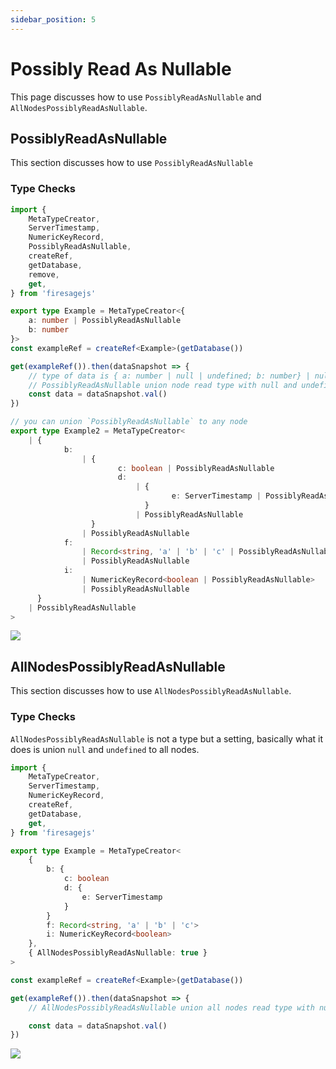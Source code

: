 ```yaml
---
sidebar_position: 5
---
```


# Possibly Read As Nullable

This page discusses how to use `PossiblyReadAsNullable` and `AllNodesPossiblyReadAsNullable`.


## PossiblyReadAsNullable

This section discusses how to use `PossiblyReadAsNullable`

### Type Checks

```ts
import {
	MetaTypeCreator,
	ServerTimestamp,
	NumericKeyRecord,
	PossiblyReadAsNullable,
	createRef,
	getDatabase,
	remove,
	get,
} from 'firesagejs'

export type Example = MetaTypeCreator<{
	a: number | PossiblyReadAsNullable
	b: number
}>
const exampleRef = createRef<Example>(getDatabase())

get(exampleRef()).then(dataSnapshot => {
	// type of data is { a: number | null | undefined; b: number} | null
	// PossiblyReadAsNullable union node read type with null and undefined
	const data = dataSnapshot.val()
})

// you can union `PossiblyReadAsNullable` to any node
export type Example2 = MetaTypeCreator<
	| {
			b:
				| {
						c: boolean | PossiblyReadAsNullable
						d:
							| {
									e: ServerTimestamp | PossiblyReadAsNullable
							  }
							| PossiblyReadAsNullable
				  }
				| PossiblyReadAsNullable
			f:
				| Record<string, 'a' | 'b' | 'c' | PossiblyReadAsNullable>
				| PossiblyReadAsNullable
			i:
				| NumericKeyRecord<boolean | PossiblyReadAsNullable>
				| PossiblyReadAsNullable
	  }
	| PossiblyReadAsNullable
>
```

<Image src="/firesage/possibly1.png" text="how to use PossiblyReadAsNullable" />

## AllNodesPossiblyReadAsNullable

This section discusses how to use `AllNodesPossiblyReadAsNullable`.

### Type Checks

`AllNodesPossiblyReadAsNullable` is not a type but a setting, basically what it does is union `null` and `undefined` to all nodes.

```ts
import {
	MetaTypeCreator,
	ServerTimestamp,
	NumericKeyRecord,
	createRef,
	getDatabase,
	get,
} from 'firesagejs'

export type Example = MetaTypeCreator<
	{
		b: {
			c: boolean
			d: {
				e: ServerTimestamp
			}
		}
		f: Record<string, 'a' | 'b' | 'c'>
		i: NumericKeyRecord<boolean>
	},
	{ AllNodesPossiblyReadAsNullable: true }
>

const exampleRef = createRef<Example>(getDatabase())

get(exampleRef()).then(dataSnapshot => {
	// AllNodesPossiblyReadAsNullable union all nodes read type with null and undefined

	const data = dataSnapshot.val()
})
```

<Image
	src="/firesage/possibly1.png"
	text="how to use AllNodesPossiblyReadAsNullable"
/>
